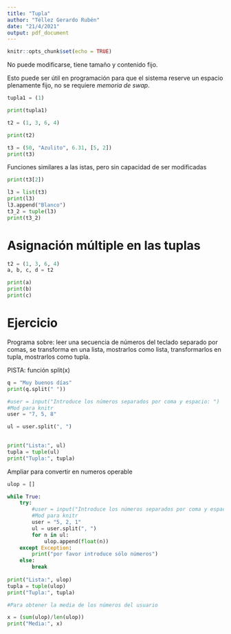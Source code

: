 ---
title: "Tupla"
author: "Téllez Gerardo Rubén"
date: "21/4/2021"
output: pdf_document
---

```{r setup, include=FALSE}
knitr::opts_chunk$set(echo = TRUE)
```

No puede modificarse, tiene tamaño y contenido fijo.

Esto puede ser útil en programación para que el sistema reserve un espacio plenamente fijo, no se requiere _memoria de swap_.

```{python}
tupla1 = (1)

print(tupla1)

t2 = (1, 3, 6, 4)

print(t2)

t3 = (50, "Azulito", 6.31, [5, 2])
print(t3)
```

Funciones similares a las istas, pero sin capacidad de ser modificadas

```{python}
print(t3[2])

l3 = list(t3)
print(l3)
l3.append("Blanco")
t3_2 = tuple(l3)
print(t3_2)
```

# Asignación múltiple en las tuplas
```{python}
t2 = (1, 3, 6, 4)
a, b, c, d = t2

print(a)
print(b)
print(c)
```


# Ejercicio

Programa sobre: leer una secuencia de números del teclado separado por comas, se transforma en una lista, mostrarlos como lista, transformarlos en tupla, mostrarlos como tupla.


PISTA: función split(x)
```{python}
q = "Muy buenos días"
print(q.split(" "))
```
```{python}
#user = input("Introduce los números separados por coma y espacio: ")
#Mod para knitr
user = "7, 5, 8"

ul = user.split(", ")

  
print("Lista:", ul)
tupla = tuple(ul)
print("Tupla:", tupla)
```
Ampliar para convertir en numeros operable
```{python}
ulop = []

while True:
    try:
        #user = input("Introduce los números separados por coma y espacio: ")
        #Mod para knitr
        user = "5, 2, 1"
        ul = user.split(", ")
        for n in ul:
            ulop.append(float(n))
    except Exception:
        print("por favor introduce sólo números")
    else:
        break
  
print("Lista:", ulop)
tupla = tuple(ulop)
print("Tupla:", tupla)

#Para obtener la media de los números del usuario

x = (sum(ulop)/len(ulop))
print("Media:", x)
```


